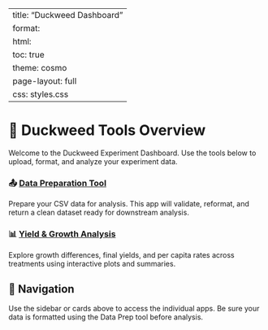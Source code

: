 
---
title: "Duckweed Dashboard"
format:
  html:
    toc: true
    theme: cosmo
    page-layout: full
    css: styles.css
---

# 🧪 Duckweed Tools Overview

Welcome to the Duckweed Experiment Dashboard. Use the tools below to upload, format, and analyze your experiment data.

::: {.grid}
::: {.g-col-6}
### 📤 [Data Preparation Tool](../prep_app/)

Prepare your CSV data for analysis. This app will validate, reformat, and return a clean dataset ready for downstream analysis.
:::

::: {.g-col-6}
### 📊 [Yield & Growth Analysis](../analysis_app/)

Explore growth differences, final yields, and per capita rates across treatments using interactive plots and summaries.
:::
:::

## 🧭 Navigation

Use the sidebar or cards above to access the individual apps. Be sure your data is formatted using the Data Prep tool before analysis.
